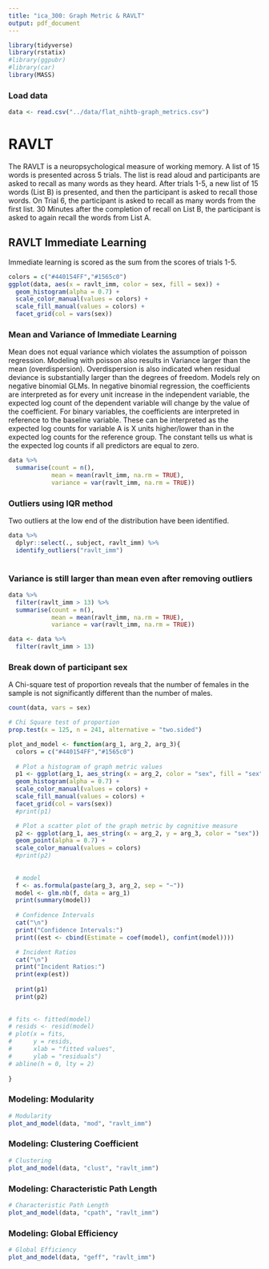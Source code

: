 ```yaml
---
title: "ica_300: Graph Metric & RAVLT"
output: pdf_document
---
```



```r
library(tidyverse)
library(rstatix)    
#library(ggpubr)     
#library(car)
library(MASS)
```

### Load data
```r
data <- read.csv("../data/flat_nihtb-graph_metrics.csv")
```

# RAVLT
The RAVLT is a neuropsychological measure of working memory. A list of 15 words is presented across 5 trials. The list is read aloud and participants are asked to recall as many words as they heard. After trials 1-5, a new list of 15 words (List B) is presented, and then the participant is asked to recall those words. On Trial 6, the participant is asked to recall as many words from the first list. 30 Minutes after the completion of recall on List B, the participant is asked to again recall the words from List A.

## RAVLT Immediate Learning
Immediate learning is scored as the sum from the scores of trials 1-5.
```r
colors = c("#440154FF","#1565c0")
ggplot(data, aes(x = ravlt_imm, color = sex, fill = sex)) +
  geom_histogram(alpha = 0.7) +
  scale_color_manual(values = colors) +
  scale_fill_manual(values = colors) +
  facet_grid(col = vars(sex))
```

### Mean and Variance of Immediate Learning
Mean does not equal variance which violates the assumption of poisson regression. Modeling with poisson also results in Variance larger than the mean (overdispersion). Overdispersion is also indicated when residual deviance is substantially larger than the degrees of freedom. Models rely on negative binomial GLMs. In negative binomial regression, the coefficients are interpreted as for every unit increase in the independent variable, the expected log count of the dependent variable will change by the value of the coefficient. For binary variables, the coefficients are interpreted in reference to the baseline variable. These can be interpreted as the expected log counts for variable A is X units higher/lower than in the expected log counts for the reference group.  The constant tells us what is the expected log counts if all predictors are equal to zero. 
```r
data %>%
  summarise(count = n(),
            mean = mean(ravlt_imm, na.rm = TRUE),
            variance = var(ravlt_imm, na.rm = TRUE))
```


### Outliers using IQR method
Two outliers at the low end of the distribution have been identified.
```r
data %>% 
  dplyr::select(., subject, ravlt_imm) %>%
  identify_outliers("ravlt_imm")
  
```

### Variance is still larger than mean even after removing outliers
```r
data %>%
  filter(ravlt_imm > 13) %>%
  summarise(count = n(),
            mean = mean(ravlt_imm, na.rm = TRUE),
            variance = var(ravlt_imm, na.rm = TRUE))

data <- data %>%
  filter(ravlt_imm > 13)
```

### Break down of participant sex
A Chi-square test of proportion reveals that the number of females in the sample is not significantly different than the number of males.
```r
count(data, vars = sex)

# Chi Square test of proportion
prop.test(x = 125, n = 241, alternative = "two.sided")
```


```r
plot_and_model <- function(arg_1, arg_2, arg_3){
  colors = c("#440154FF","#1565c0")
  
  # Plot a histogram of graph metric values
  p1 <- ggplot(arg_1, aes_string(x = arg_2, color = "sex", fill = "sex")) +
  geom_histogram(alpha = 0.7) +
  scale_color_manual(values = colors) +
  scale_fill_manual(values = colors) +
  facet_grid(col = vars(sex))
  #print(p1)

  # Plot a scatter plot of the graph metric by cognitive measure
  p2 <- ggplot(arg_1, aes_string(x = arg_2, y = arg_3, color = "sex")) +
  geom_point(alpha = 0.7) +
  scale_color_manual(values = colors)
  #print(p2)
  
  
  # model
  f <- as.formula(paste(arg_3, arg_2, sep = "~"))
  model <- glm.nb(f, data = arg_1)
  print(summary(model))
  
  # Confidence Intervals
  cat("\n")
  print("Confidence Intervals:")
  print((est <- cbind(Estimate = coef(model), confint(model))))

  # Incident Ratios
  cat("\n")
  print("Incident Ratios:")
  print(exp(est))
  
  print(p1)
  print(p2)
  
  
# fits <- fitted(model)
# resids <- resid(model)
# plot(x = fits,
#      y = resids,
#      xlab = "fitted values",
#      ylab = "residuals")
# abline(h = 0, lty = 2)
  
}
```


### Modeling: Modularity
```r
# Modularity
plot_and_model(data, "mod", "ravlt_imm")
```

### Modeling: Clustering Coefficient
```r
# Clustering
plot_and_model(data, "clust", "ravlt_imm")
```


### Modeling: Characteristic Path Length
```r
# Characteristic Path Length
plot_and_model(data, "cpath", "ravlt_imm")
```


### Modeling: Global Efficiency
```r
# Global Efficiency
plot_and_model(data, "geff", "ravlt_imm")
```



<!-- ### RAVLT Learning -->
<!-- Learning is calculated as the score on Trial 5 minus Trial 1 and measures learning during the first 5 trials. -->
<!-- ```{r, warning=FALSE, message=FALSE} -->
<!-- ggplot(data, aes(x = ravlt_lrn)) + -->
<!--   geom_histogram(color = "#1565c0", fill = "#1565c0", alpha = 0.7) -->
<!-- ``` -->

<!-- ### RAVLT Forgetting Short Delay -->
<!-- Forgetting short delay is calculated as the score of Trial 5 minus the score on Trial 6. -->
<!-- ```{r, warning=FALSE, message=FALSE} -->
<!-- ggplot(data, aes(x = ravlt_fgt_sd)) + -->
<!--   geom_histogram(color = "#1565c0", fill = "#1565c0", alpha = 0.7) -->
<!-- ``` -->


<!-- ### RAVLT Percent Forgetting Short Delay -->
<!-- Percent forgetting is calculated as the forgetting short delay score divided by Trial 5. -->
<!-- ```{r} -->
<!-- ggplot(data, aes(x = ravlt_pcnt_fgt_sd)) + -->
<!--   geom_histogram(color = "#1565c0", fill = "#1565c0", alpha = 0.7) -->
<!-- ``` -->

<!-- ### RAVLT Percent Forgetting Long Delay -->
<!-- Forgetting long delay is calculated as the score of Trial 5 minus the score on Trial 7. -->

<!-- ```{r} -->
<!-- ggplot(data, aes(x = ravlt_pcnt_fgt_ld)) + -->
<!--   geom_histogram(color = "#1565c0", fill = "#1565c0", alpha = 0.7) -->
<!-- ``` -->

<!-- ### RAVLT Forgetting Long Delay -->
<!-- Percent forgetting long delay is calculated as the forgetting long delay score divided by Trial 7. -->

<!-- ```{r} -->
<!-- ggplot(data, aes(x = ravlt_fgt_ld)) + -->
<!--   geom_histogram(color = "#1565c0", fill = "#1565c0", alpha = 0.7) -->
<!-- ``` -->


